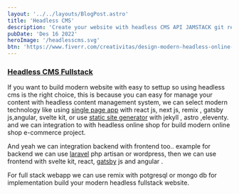 ---
layout: '../../layouts/BlogPost.astro'
title: 'Headless CMS'
description: 'Create your website with headless CMS API JAMSTACK git repo integration'
pubDate: 'Des 16 2022'
heroImage: '/headlesscms.svg'
btn: 'https://www.fiverr.com/creativitas/design-modern-headless-online-shop-ecommerce-website'
---

### **[Headless CMS Fullstack](/website/headless)**

If you want to build modern website with easy to settup so using headless cms is the right choice, this is because you can easy for manage your content with headless content management system, we can select modern technology like using [single page app](/website/single-page-app) with react js, next js, remix , gatsby js,angular, svelte kit, or use [static site generator](/website/static-site-generator) with jekyll , astro ,eleventy. and we can integration to with headless online shop for build modern online shop e-commerce project.

And yeah we can integration backend with frontend too.. example for backend we can use [laravel](https://laravel.com) php artisan or wordpress, then we can use frontend with svelte kit, react, [gatsby](https://gatsbyjs.com) js and angular .

For full stack webapp we can use remix with potgresql or mongo db for implementation build your modern headless fullstack website.
